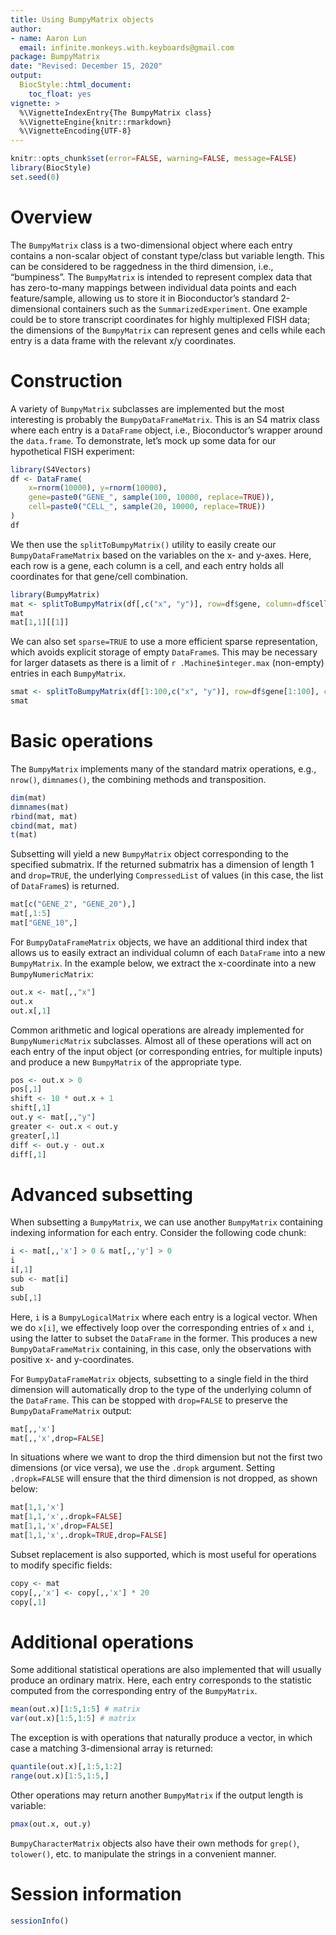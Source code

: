 ```yaml
---
title: Using BumpyMatrix objects
author:
- name: Aaron Lun
  email: infinite.monkeys.with.keyboards@gmail.com
package: BumpyMatrix
date: "Revised: December 15, 2020"
output:
  BiocStyle::html_document:
    toc_float: yes
vignette: >
  %\VignetteIndexEntry{The BumpyMatrix class}
  %\VignetteEngine{knitr::rmarkdown}
  %\VignetteEncoding{UTF-8}
---
```


```r
knitr::opts_chunk$set(error=FALSE, warning=FALSE, message=FALSE)
library(BiocStyle)
set.seed(0)
```

# Overview

The `BumpyMatrix` class is a two-dimensional object where each entry contains a non-scalar object of constant type/class but variable length.
This can be considered to be raggedness in the third dimension, i.e., "bumpiness".
The `BumpyMatrix` is intended to represent complex data that has zero-to-many mappings between individual data points and each feature/sample,
allowing us to store it in Bioconductor's standard 2-dimensional containers such as the `SummarizedExperiment`.
One example could be to store transcript coordinates for highly multiplexed FISH data;
the dimensions of the `BumpyMatrix` can represent genes and cells while each entry is a data frame with the relevant x/y coordinates.

# Construction

A variety of `BumpyMatrix` subclasses are implemented but the most interesting is probably the `BumpyDataFrameMatrix`.
This is an S4 matrix class where each entry is a `DataFrame` object, i.e., Bioconductor's wrapper around the `data.frame`.
To demonstrate, let's mock up some data for our hypothetical FISH experiment:

```r
library(S4Vectors)
df <- DataFrame(
    x=rnorm(10000), y=rnorm(10000), 
    gene=paste0("GENE_", sample(100, 10000, replace=TRUE)),
    cell=paste0("CELL_", sample(20, 10000, replace=TRUE))
)
df 
```

We then use the `splitToBumpyMatrix()` utility to easily create our `BumpyDataFrameMatrix` based on the variables on the x- and y-axes.
Here, each row is a gene, each column is a cell, and each entry holds all coordinates for that gene/cell combination.

```r
library(BumpyMatrix)
mat <- splitToBumpyMatrix(df[,c("x", "y")], row=df$gene, column=df$cell)
mat
mat[1,1][[1]]
```

We can also set `sparse=TRUE` to use a more efficient sparse representation, which avoids explicit storage of empty `DataFrame`s.
This may be necessary for larger datasets as there is a limit of `r .Machine$integer.max` (non-empty) entries in each `BumpyMatrix`.

```r
smat <- splitToBumpyMatrix(df[1:100,c("x", "y")], row=df$gene[1:100], column=df$cell[1:100])
smat
```

# Basic operations

The `BumpyMatrix` implements many of the standard matrix operations, e.g., `nrow()`, `dimnames()`, the combining methods and transposition.

```r
dim(mat)
dimnames(mat)
rbind(mat, mat)
cbind(mat, mat)
t(mat)
```

Subsetting will yield a new `BumpyMatrix` object corresponding to the specified submatrix.
If the returned submatrix has a dimension of length 1 and `drop=TRUE`, the underlying `CompressedList` of values (in this case, the list of `DataFrame`s) is returned.

```r
mat[c("GENE_2", "GENE_20"),]
mat[,1:5]
mat["GENE_10",]
```

For `BumpyDataFrameMatrix` objects, we have an additional third index that allows us to easily extract an individual column of each `DataFrame` into a new `BumpyMatrix`.
In the example below, we extract the x-coordinate into a new `BumpyNumericMatrix`:

```r
out.x <- mat[,,"x"]
out.x
out.x[,1]
```

Common arithmetic and logical operations are already implemented for `BumpyNumericMatrix` subclasses.
Almost all of these operations will act on each entry of the input object (or corresponding entries, for multiple inputs) 
and produce a new `BumpyMatrix` of the appropriate type.

```r
pos <- out.x > 0
pos[,1]
shift <- 10 * out.x + 1
shift[,1]
out.y <- mat[,,"y"]
greater <- out.x < out.y
greater[,1]
diff <- out.y - out.x
diff[,1]
```

# Advanced subsetting

When subsetting a `BumpyMatrix`, we can use another `BumpyMatrix` containing indexing information for each entry.
Consider the following code chunk:

```r
i <- mat[,,'x'] > 0 & mat[,,'y'] > 0
i
i[,1]
sub <- mat[i]
sub
sub[,1]
```

Here, `i` is a `BumpyLogicalMatrix` where each entry is a logical vector.
When we do `x[i]`, we effectively loop over the corresponding entries of `x` and `i`, using the latter to subset the `DataFrame` in the former.
This produces a new `BumpyDataFrameMatrix` containing, in this case, only the observations with positive x- and y-coordinates.

For `BumpyDataFrameMatrix` objects, subsetting to a single field in the third dimension will automatically drop to the type of the underlying column of the `DataFrame`.
This can be stopped with `drop=FALSE` to preserve the `BumpyDataFrameMatrix` output:

```r
mat[,,'x']
mat[,,'x',drop=FALSE]
```

In situations where we want to drop the third dimension but not the first two dimensions (or vice versa), we use the `.dropk` argument.
Setting `.dropk=FALSE` will ensure that the third dimension is not dropped, as shown below:

```r
mat[1,1,'x']
mat[1,1,'x',.dropk=FALSE]
mat[1,1,'x',drop=FALSE]
mat[1,1,'x',.dropk=TRUE,drop=FALSE]
```

Subset replacement is also supported, which is most useful for operations to modify specific fields:

```r
copy <- mat
copy[,,'x'] <- copy[,,'x'] * 20
copy[,1]
```

# Additional operations

Some additional statistical operations are also implemented that will usually produce an ordinary matrix.
Here, each entry corresponds to the statistic computed from the corresponding entry of the `BumpyMatrix`.

```r
mean(out.x)[1:5,1:5] # matrix
var(out.x)[1:5,1:5] # matrix
```

The exception is with operations that naturally produce a vector, in which case a matching 3-dimensional array is returned:

```r
quantile(out.x)[,1:5,1:2]
range(out.x)[1:5,1:5,]
```

Other operations may return another `BumpyMatrix` if the output length is variable:

```r
pmax(out.x, out.y) 
```

`BumpyCharacterMatrix` objects also have their own methods for `grep()`, `tolower()`, etc. to manipulate the strings in a convenient manner.

# Session information {-}

```r
sessionInfo()
```
